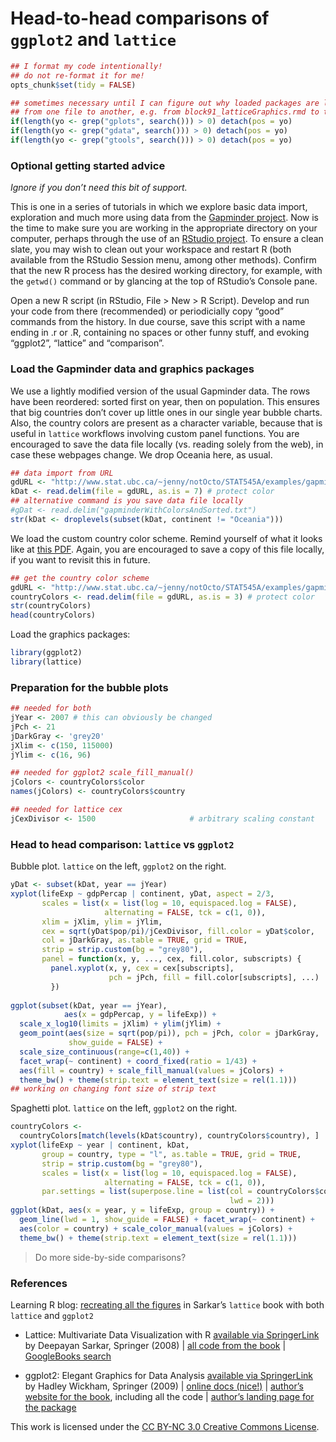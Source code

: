 Head-to-head comparisons of `ggplot2` and `lattice`
========================================================

```r
## I format my code intentionally!
## do not re-format it for me!
opts_chunk$set(tidy = FALSE)

## sometimes necessary until I can figure out why loaded packages are leaking
## from one file to another, e.g. from block91_latticeGraphics.rmd to this file
if(length(yo <- grep("gplots", search())) > 0) detach(pos = yo)
if(length(yo <- grep("gdata", search())) > 0) detach(pos = yo)
if(length(yo <- grep("gtools", search())) > 0) detach(pos = yo)
```

### Optional getting started advice

*Ignore if you don't need this bit of support.*

This is one in a series of tutorials in which we explore basic data import, exploration and much more using data from the [Gapminder project](http://www.gapminder.org). Now is the time to make sure you are working in the appropriate directory on your computer, perhaps through the use of an [RStudio project](block01_basicsWorkspaceWorkingDirProject.html). To ensure a clean slate, you may wish to clean out your workspace and restart R (both available from the RStudio Session menu, among other methods). Confirm that the new R process has the desired working directory, for example, with the `getwd()` command or by glancing at the top of RStudio's Console pane.

Open a new R script (in RStudio, File > New > R Script). Develop and run your code from there (recommended) or periodicially copy "good" commands from the history. In due course, save this script with a name ending in .r or .R, containing no spaces or other funny stuff, and evoking "ggplot2", "lattice" and "comparison".

### Load the Gapminder data and graphics packages

We use a lightly modified version of the usual Gapminder data. The rows have been reordered: sorted first on year, then on population. This ensures that big countries don't cover up little ones in our single year bubble charts. Also, the country colors are present as a character variable, because that is useful in `lattice` workflows involving custom panel functions. You are encouraged to save the data file locally (vs. reading solely from the web), in case these webpages change. We drop Oceania here, as usual.
```r
## data import from URL
gdURL <- "http://www.stat.ubc.ca/~jenny/notOcto/STAT545A/examples/gapminder/data/gapminderWithColorsAndSorted.txt"
kDat <- read.delim(file = gdURL, as.is = 7) # protect color
## alternative command is you save data file locally
#gDat <- read.delim("gapminderWithColorsAndSorted.txt")
str(kDat <- droplevels(subset(kDat, continent != "Oceania")))
```

We load the custom country color scheme. Remind yourself of what it looks like at [this PDF](http://www.stat.ubc.ca/~jenny/notOcto/STAT545A/examples/gapminder/figs/bryan-a01-colorScheme.pdf). Again, you are encouraged to save a copy of this file locally, if you want to revisit this in future.
```r
## get the country color scheme
gdURL <- "http://www.stat.ubc.ca/~jenny/notOcto/STAT545A/examples/gapminder/data/gapminderCountryColors.txt"
countryColors <- read.delim(file = gdURL, as.is = 3) # protect color
str(countryColors)
head(countryColors)
```

Load the graphics packages:
```r
library(ggplot2)
library(lattice)
```

### Preparation for the bubble plots

```r
## needed for both
jYear <- 2007 # this can obviously be changed
jPch <- 21
jDarkGray <- 'grey20'
jXlim <- c(150, 115000)
jYlim <- c(16, 96)

## needed for ggplot2 scale_fill_manual()
jColors <- countryColors$color
names(jColors) <- countryColors$country

## needed for lattice cex
jCexDivisor <- 1500                     # arbitrary scaling constant
```


### Head to head comparison: `lattice` vs `ggplot2`

Bubble plot. `lattice` on the left, `ggplot2` on the right.

```r
yDat <- subset(kDat, year == jYear)
xyplot(lifeExp ~ gdpPercap | continent, yDat, aspect = 2/3,
       scales = list(x = list(log = 10, equispaced.log = FALSE),
                     alternating = FALSE, tck = c(1, 0)),
       xlim = jXlim, ylim = jYlim,
       cex = sqrt(yDat$pop/pi)/jCexDivisor, fill.color = yDat$color,
       col = jDarkGray, as.table = TRUE, grid = TRUE,
       strip = strip.custom(bg = "grey80"),
       panel = function(x, y, ..., cex, fill.color, subscripts) {
         panel.xyplot(x, y, cex = cex[subscripts],
                      pch = jPch, fill = fill.color[subscripts], ...)
         })
     
ggplot(subset(kDat, year == jYear),
            aes(x = gdpPercap, y = lifeExp)) +
  scale_x_log10(limits = jXlim) + ylim(jYlim) +
  geom_point(aes(size = sqrt(pop/pi)), pch = jPch, color = jDarkGray,
             show_guide = FALSE) + 
  scale_size_continuous(range=c(1,40)) +
  facet_wrap(~ continent) + coord_fixed(ratio = 1/43) +
  aes(fill = country) + scale_fill_manual(values = jColors) +
  theme_bw() + theme(strip.text = element_text(size = rel(1.1)))
## working on changing font size of strip text
```

Spaghetti plot. `lattice` on the left, `ggplot2` on the right.

```r
countryColors <-
  countryColors[match(levels(kDat$country), countryColors$country), ]
xyplot(lifeExp ~ year | continent, kDat,
       group = country, type = "l", as.table = TRUE, grid = TRUE,
       strip = strip.custom(bg = "grey80"),
       scales = list(x = list(log = 10, equispaced.log = FALSE),
                     alternating = FALSE, tck = c(1, 0)),
       par.settings = list(superpose.line = list(col = countryColors$color,
                                                 lwd = 2)))
ggplot(kDat, aes(x = year, y = lifeExp, group = country)) +
  geom_line(lwd = 1, show_guide = FALSE) + facet_wrap(~ continent) +
  aes(color = country) + scale_color_manual(values = jColors) +
  theme_bw() + theme(strip.text = element_text(size = rel(1.1)))
```

> Do more side-by-side comparisons?

### References

Learning R blog: [recreating all the figures](http://learnr.wordpress.com/2009/08/26/ggplot2-version-of-figures-in-lattice-multivariate-data-visualization-with-r-final-part/) in Sarkar's `lattice` book with both `lattice` and `ggplot2`

  * Lattice: Multivariate Data Visualization with R [available via SpringerLink](http://ezproxy.library.ubc.ca/login?url=http://link.springer.com.ezproxy.library.ubc.ca/book/10.1007/978-0-387-75969-2/page/1) by Deepayan Sarkar, Springer (2008) | [all code from the book](http://lmdvr.r-forge.r-project.org/) | [GoogleBooks search](http://books.google.com/books?id=gXxKFWkE9h0C&lpg=PR2&dq=lattice%20sarkar%23v%3Donepage&pg=PR2#v=onepage&q=&f=false)
  
  * ggplot2: Elegant Graphics for Data Analysis [available via SpringerLink](http://ezproxy.library.ubc.ca/login?url=http://link.springer.com.ezproxy.library.ubc.ca/book/10.1007/978-0-387-98141-3/page/1) by Hadley Wickham, Springer (2009) | [online docs (nice!)](http://docs.ggplot2.org/current/) | [author's website for the book](http://ggplot2.org/book/), including all the code | [author's landing page for the package](http://ggplot2.org)  

<div class="footer">
This work is licensed under the  <a href="http://creativecommons.org/licenses/by-nc/3.0/">CC BY-NC 3.0 Creative Commons License</a>.
</div>
